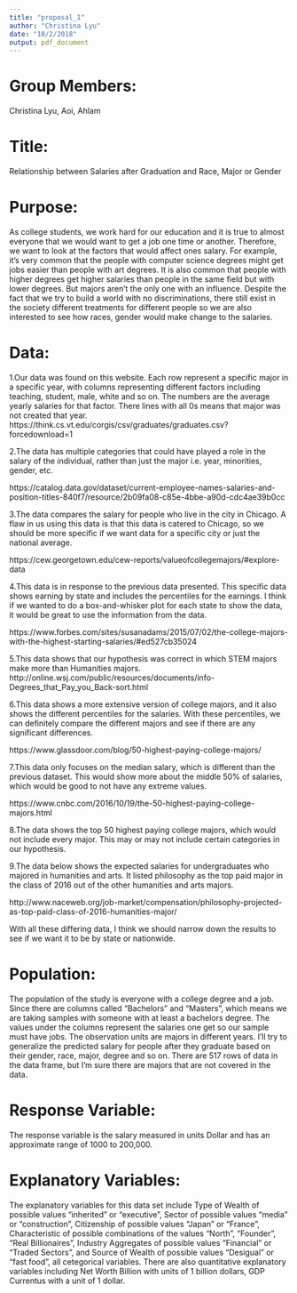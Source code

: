 ```yaml
---
title: "proposal_1"
author: "Christina Lyu"
date: "10/2/2018"
output: pdf_document
---
```

# Group Members: 

Christina Lyu, Aoi, Ahlam

# Title: 

Relationship between Salaries after Graduation and Race, Major or Gender

# Purpose:

As college students, we work hard for our education and it is true to almost everyone that we would want to get a job one time or another. Therefore, we want to look at the factors that would affect ones salary. For example, it's very common that the people with computer science degrees might get jobs easier than people with art degrees. It is also common that people with higher degrees get higher salaries than people in the same field but with lower degrees. But majors aren't the only one with an influence. Despite the fact that we try to build a world with no discriminations, there still exist in the society different treatments for different people so we are also interested to see how races, gender would make change to the salaries.

# Data:

1.Our data was found on this website. Each row represent a specific major in a specific year, with columns representing different factors including teaching, student, male, white and so on. The numbers are the average yearly salaries for that factor. There lines with all 0s means that major was not created that year.  https://think.cs.vt.edu/corgis/csv/graduates/graduates.csv?forcedownload=1

2.The data has multiple categories that could have played a role in the salary of the individual, rather than just the major i.e. year, minorities, gender, etc.

https://catalog.data.gov/dataset/current-employee-names-salaries-and-position-titles-840f7/resource/2b09fa08-c85e-4bbe-a90d-cdc4ae39b0cc

3.The data compares the salary for people who live in the city in Chicago. A flaw in us using this data is that this data is catered to Chicago, so we should be more specific if we want data for a specific city or just the national average.
 
https://cew.georgetown.edu/cew-reports/valueofcollegemajors/#explore-data

4.This data is in response to the previous data presented. This specific data shows earning by state and includes the percentiles for the earnings. I think if we wanted to do a box-and-whisker plot for each state to show the data, it would be great to use the information from the data. 

https://www.forbes.com/sites/susanadams/2015/07/02/the-college-majors-with-the-highest-starting-salaries/#ed527cb35024

5.This data shows that our hypothesis was correct in which STEM majors make more than Humanities majors. 
http://online.wsj.com/public/resources/documents/info-Degrees_that_Pay_you_Back-sort.html

6.This data shows a more extensive version of college majors, and it also shows the different percentiles for the salaries. With these percentiles, we can definitely compare the different majors and see if there are any significant differences.

https://www.glassdoor.com/blog/50-highest-paying-college-majors/

7.This data only focuses on the median salary, which is different than the previous dataset. This would show more about the middle 50% of salaries, which would be good to not have any extreme values.

https://www.cnbc.com/2016/10/19/the-50-highest-paying-college-majors.html

8.The data shows the top 50 highest paying college majors, which would not include every major. This may or may not include certain categories in our hypothesis. 


9.The data below shows the expected salaries for undergraduates who majored in humanities and arts. It listed philosophy as the top paid major in the class of 2016 out of the other humanities and arts majors.

http://www.naceweb.org/job-market/compensation/philosophy-projected-as-top-paid-class-of-2016-humanities-major/

With all these differing data, I think we should narrow down the results to see if we want it to be by state or nationwide.

# Population:

The population of the study is everyone with a college degree and a job. Since there are columns called "Bachelors" and "Masters", which means we are taking samples with someone with at least a bachelors degree. The values under the columns represent the salaries one get so our sample must have jobs. The observation units are majors in different years. I'll try to generalize the predicted salary for people after they graduate based on their gender, race, major, degree and so on. There are 517 rows of data in the data frame, but I'm sure there are majors that are not covered in the data.

# Response Variable:

The response variable is the salary measured in units Dollar and has an approximate range of 1000 to 200,000.

# Explanatory Variables:

The explanatory variables for this data set include Type of Wealth of possible values "inherited" or "executive", Sector of possible values "media" or "construction", Citizenship of possible values "Japan" or "France", Characteristic of possible combinations of the values "North", "Founder", "Real Billionaires", Industry Aggregates of possible values "Financial" or "Traded Sectors", and Source of Wealth of possible values "Desigual" or "fast food", all cetegorical variables. There are also quantitative explanatory variables including Net Worth Billion with units of 1 billion dollars, GDP Currentus with a unit of 1 dollar. 
